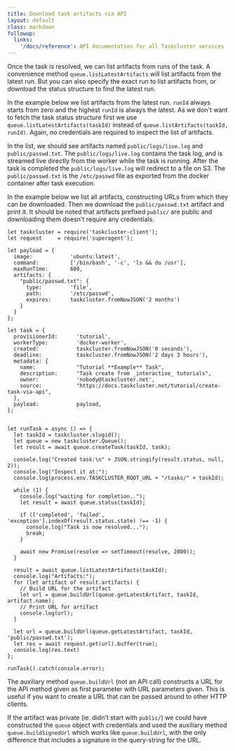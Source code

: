 ```yaml
---
title: Download task artifacts via API
layout: default
class: markdown
followup:
  links:
    '/docs/reference': API documentation for all Taskcluster services
---
```


Once the task is resolved, we can list artifacts from
runs of the task. A convenience method `queue.listLatestArtifacts` will list
artifacts from the latest run. But you can also specify the exact run to
list artifacts from, or download the status structure to find the latest run.

In the example below we list artifacts from the latest run. `runId` always
starts from zero and the highest `runId` is always the latest. As we don't want to
fetch the task status structure first we use
`queue.listLatestArtifacts(taskId)` instead of
`queue.listArtifacts(taskId, runId)`. Again, no credentials are required to
inspect the list of artifacts.

In the list, we should see artifacts named `public/logs/live.log` and
`public/passwd.txt`. The `public/logs/live.log` contains the task log, and is
streamed live directly from the worker while the task is running. After the
task is completed the `public/logs/live.log` will redirect to a file on S3.
The `public/passwd.txt` is the `/etc/passwd` file as exported from the docker
container after task execution.

In the example below we list all artifacts, constructing URLs from which they
can be downloaded. Then we download the `public/passwd.txt` artifact and
print it.  It should be noted that artifacts prefixed `public/` are public and
downloading them doesn't require any credentials.

```
let taskcluster = require('taskcluster-client');
let request     = require('superagent');

let payload = { 
  image:            'ubuntu:latest',
  command:          ['/bin/bash', '-c', 'ls && du /usr'],
  maxRunTime:       600,
  artifacts: {
    "public/passwd.txt": {
      type:         'file',
      path:         '/etc/passwd',
      expires:      taskcluster.fromNowJSON('2 months')
    }   
  }
};

let task = { 
  provisionerId:      'tutorial',
  workerType:         'docker-worker',
  created:            taskcluster.fromNowJSON('0 seconds'),
  deadline:           taskcluster.fromNowJSON('2 days 3 hours'),
  metadata: {
    name:             "Tutorial **Example** Task",
    description:      "Task create from _interactive_ tutorials",
    owner:            'nobody@taskcluster.net',
    source:           "https://docs.taskcluster.net/tutorial/create-task-via-api",
  },  
  payload:            payload,
};


let runTask = async () => {    
  let taskId = taskcluster.slugid();
  let queue = new taskcluster.Queue();    
  let result = await queue.createTask(taskId, task);    
    
  console.log("Created task:\n" + JSON.stringify(result.status, null, 2));    
  console.log("Inspect it at:");    
  console.log(process.env.TASKCLUSTER_ROOT_URL + "/tasks/" + taskId);
    
  while (1) {
    console.log("waiting for completion..");
    let result = await queue.status(taskId);    
    
    if (['completed', 'failed', 'exception'].indexOf(result.status.state) !== -1) {    
      console.log("Task is now resolved...");    
      break;
    }    

    await new Promise(resolve => setTimeout(resolve, 2000));
  }

  result = await queue.listLatestArtifacts(taskId);    
  console.log("Artifacts:");
  for (let artifact of result.artifacts) {
    // Build URL for the artifact
    let url = queue.buildUrl(queue.getLatestArtifact, taskId, artifact.name);
    // Print URL for artifact
    console.log(url);
  }

  let url = queue.buildUrl(queue.getLatestArtifact, taskId, 'public/passwd.txt');
  let res = await request.get(url).buffer(true);
  console.log(res.text)
};

runTask().catch(console.error);
```

The auxiliary method `queue.buildUrl` (not an API call) constructs a URL for
the API method given as first parameter with URL parameters given. This is
useful if you want to create a URL that can be passed around to other HTTP
clients.

If the artifact was private (ie. didn't start with `public/`) we could have
constructed the `queue` object with credentials and used the auxiliary method
`queue.buildSignedUrl` which works like `queue.buildUrl`, with the only
difference that includes a signature in the query-string for the URL.
